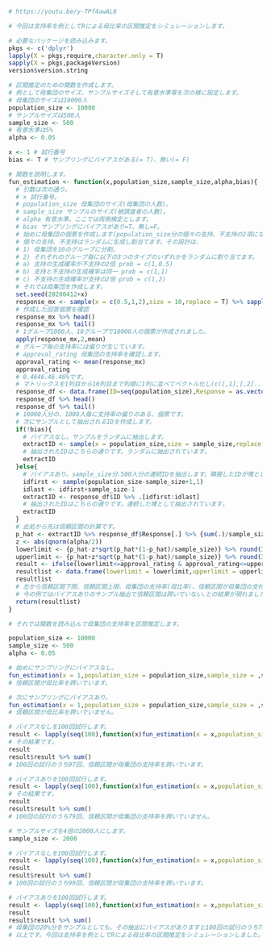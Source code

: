 ```{r}
# https://youtu.be/y-TPf4awAL8

# 今回は支持率を例としてRによる母比率の区間推定をシミュレーションします。

# 必要なパッケージを読み込みます。
pkgs <- c('dplyr')
lapply(X = pkgs,require,character.only = T)
sapply(X = pkgs,packageVersion)
version$version.string

# 区間推定のための関数を作成します。
# 例として母集団のサイズ、サンプルサイズそして有意水準等を次の様に設定します。
# 母集団のサイズは10000人
population_size <- 10000 
# サンプルサイズは500人
sample_size <- 500
# 有意水準は5%
alpha <- 0.05

x <- 1 # 試行番号
bias <- T # サンプリングにバイアスがある(= T)、無い(= F)

# 関数を説明します。
fun_estimation <- function(x,population_size,sample_size,alpha,bias){
  # 引数は次の通り。
  # x 試行番号。
  # population_size 母集団のサイズ(母集団の人数)。
  # sample_size サンプルのサイズ(被調査者の人数)。
  # alpha 有意水準。ここでは両側検定とします。
  # bias サンプリングにバイアスがあり=T、無し=F。
  # 始めに母集団の個票を作成します(population_size分の個々の支持、不支持の2項になります)。
  # 個々の支持、不支持はランダムに生成し割当てます。その設計は、
  # 1) 母集団を10のグループに分割。
  # 2) それぞれのグループ毎に以下の3つのタイプのいずれかをランダムに割り当てます。
  # a) 支持の生成確率が不支持の2倍 prob = c(1,0.5)
  # b) 支持と不支持の生成確率は同一 prob = c(1,1)
  # c) 不支持の生成確率が支持の2倍 prob = c(1,2)
  # それでは母集団を作成します。
  set.seed(20200412+x)
  response_mx <- sample(x = c(0.5,1,2),size = 10,replace = T) %>% sapply(X = .,FUN = function(x)sample(x = c(1,0),size = population_size/10,prob = c(1,x),replace = T))
  # 作成した回答個票を確認
  response_mx %>% head()
  response_mx %>% tail()
  # 1グループ1000人、10グループで10000人の個票が作成されました。
  apply(response_mx,2,mean)
  # グループ毎の支持率には偏りが生じています。
  # approval_rating 母集団の支持率を確認します。
  approval_rating <- mean(response_mx)
  approval_rating
  # 0.4646､46.46%です｡ 
  # マトリックスを1列目から10列目まで列順に1列に並べてベクトル化し(c([,1],[,2]...[,10]))、IDを振ったデータフレームを作成します。
  response_df <- data.frame(ID=seq(population_size),Response = as.vector(response_mx))
  response_df %>% head()
  response_df %>% tail()
  # 10000人分の、1000人毎に支持率の偏りのある、個票です。
  # 次にサンプルとして抽出されるIDを作成します。
  if(!bias){
    # バイアスなし。サンプルをランダムに抽出します。
    extractID <- sample(x = population_size,size = sample_size,replace = F)
    # 抽出されたIDはこちらの通りです。ランダムに抽出されています｡
    extractID
  }else{
    # バイアスあり。sample_size分､500人分の連続IDを抽出します。隣接したIDが塊として抽出されます。
    idfirst <- sample(population_size-sample_size+1,1)
    idlast <- idfirst+sample_size-1
    extractID <- response_df$ID %>% .[idfirst:idlast]
    # 抽出されたIDはこちらの通りです。連続した塊として抽出されています｡
    extractID
  }
  # 此処から先は信頼区間の計算です。
  p_hat <- extractID %>% response_df$Response[.] %>% {sum(.)/sample_size}
  z <- abs(qnorm(alpha/2))
  lowerlimit <- {p_hat-z*sqrt(p_hat*(1-p_hat)/sample_size)} %>% round(3)
  upperlimit <- {p_hat+z*sqrt(p_hat*(1-p_hat)/sample_size)} %>% round(3)
  result <- ifelse(lowerlimit<=approval_rating & approval_rating<=upperlimit,1,0)
  resultlist <- data.frame(lowerlimit = lowerlimit,upperlimit = upperlimit,approval_rating = approval_rating,result = result,bias = bias)
  resultlist
  # 左から信頼区間下限、信頼区間上限、母集団の支持率(母比率)、信頼区間が母集団の支持率を跨いでいる(=1)いない(=0)、バイアスの有無です。
  # 今の例ではバイアスありのサンプル抽出で信頼区間は跨いでいない､との結果が現れました｡
  return(resultlist)
}

# それでは関数を読み込んで母集団の支持率を区間推定します。

population_size <- 10000
sample_size <- 500
alpha <- 0.05

# 始めにサンプリングにバイアスなし。
fun_estimation(x = 1,population_size = population_size,sample_size = ,sample_size,alpha = alpha,bias = F)
# 信頼区間が母比率を跨いでいます。

# 次にサンプリングにバイアスあり。
fun_estimation(x = 1,population_size = population_size,sample_size = ,sample_size,alpha = alpha,bias = T)
# 信頼区間が母比率を跨いでいません。

# バイアスなしを100回試行します。
result <- lapply(seq(100),function(x)fun_estimation(x = x,population_size = population_size,sample_size = sample_size,alpha = alpha,bias = F)) %>% Reduce(function(x,y)rbind(x,y),.) %>% data.frame(.,row.names = NULL)
# その結果です｡
result
result$result %>% sum()
# 100回の試行のうち97回、信頼区間が母集団の支持率を跨いでいます。

# バイアスありを100回試行します。
result <- lapply(seq(100),function(x)fun_estimation(x = x,population_size = population_size,sample_size = sample_size,alpha = alpha,bias = T)) %>% Reduce(function(x,y)rbind(x,y),.) %>% data.frame(.,row.names = NULL)
# その結果です｡
result
result$result %>% sum()
# 100回の試行のうち79回、信頼区間が母集団の支持率を跨いでいません。

# サンプルサイズを4倍の2000人にします。
sample_size <- 2000

# バイアスなしを100回試行します。
result <- lapply(seq(100),function(x)fun_estimation(x = x,population_size = population_size,sample_size = sample_size,alpha = alpha,bias = F)) %>% Reduce(function(x,y)rbind(x,y),.) %>% data.frame(.,row.names = NULL)
result
result$result %>% sum()
# 100回の試行のうち99回、信頼区間が母集団の支持率を跨いでいます。

# バイアスありを100回試行します。
result <- lapply(seq(100),function(x)fun_estimation(x = x,population_size = population_size,sample_size = sample_size,alpha = alpha,bias = T)) %>% Reduce(function(x,y)rbind(x,y),.) %>% data.frame(.,row.names = NULL)
result
result$result %>% sum()
# 母集団の20%分をサンプルとしても、その抽出にバイアスがありますと100回の試行のうち79回、信頼区間が母集団の支持率を跨いでいません。
# 以上です。今回は支持率を例としてRによる母比率の区間推定をシミュレーションしました。ご視聴ありがとうございました。
```
